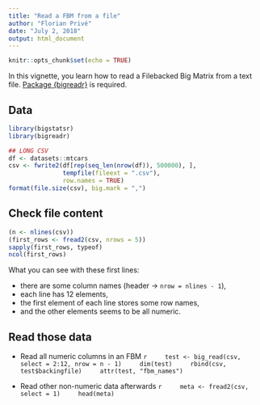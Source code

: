 ```yaml
---
title: "Read a FBM from a file"
author: "Florian Privé"
date: "July 2, 2018"
output: html_document
---
```


```r
knitr::opts_chunk$set(echo = TRUE)
```

In this vignette, you learn how to read a Filebacked Big Matrix from a text file. [Package {bigreadr}](https://github.com/privefl/bigreadr) is required.

## Data

```r
library(bigstatsr)
library(bigreadr)

## LONG CSV
df <- datasets::mtcars
csv <- fwrite2(df[rep(seq_len(nrow(df)), 500000), ], 
               tempfile(fileext = ".csv"), 
               row.names = TRUE)
format(file.size(csv), big.mark = ",")
```

## Check file content

```r
(n <- nlines(csv))
(first_rows <- fread2(csv, nrows = 5))
sapply(first_rows, typeof)
ncol(first_rows)
```

What you can see with these first lines:

- there are some column names (header -> `nrow = nlines - 1`),
- each line has 12 elements,
- the first element of each line stores some row names,
- and the other elements seems to be all numeric.

## Read those data

- Read all numeric columns in an FBM
    ```r
    test <- big_read(csv, select = 2:12, nrow = n - 1)
    dim(test)
    rbind(csv, test$backingfile)
    attr(test, "fbm_names")
    ```

- Read other non-numeric data afterwards
    ```r
    meta <- fread2(csv, select = 1)
    head(meta)
    ```
